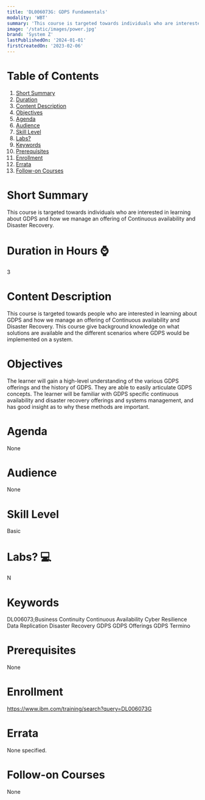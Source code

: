 ```yaml
---
title: 'DL006073G: GDPS Fundamentals'
modality: 'WBT'
summary: 'This course is targeted towards individuals who are interested in learning about GDPS and how we manage an offering of Continuous availability and Disaster Recovery.'
image: '/static/images/power.jpg'
brand: 'System Z'
lastPublishedOn: '2024-01-01'
firstCreatedOn: '2023-02-06'
---
```

# Table of Contents
1.  [Short Summary](#short-summary)
2.  [Duration](#duration-in-hours-)
3.  [Content Description](#content-description)
4.  [Objectives](#objectives)
5.  [Agenda](#agenda)
6.  [Audience](#audience)
7.  [Skill Level](#skill-level)
8.  [Labs?](#labs-)
9.  [Keywords](#keywords)
10. [Prerequisites](#prerequisites)
11. [Enrollment](#enrollment)
12. [Errata](#errata)
13. [Follow-on Courses](#follow-on-courses)

# Short Summary
This course is targeted towards individuals who are interested in learning about GDPS and how we manage an offering of Continuous availability and Disaster Recovery.

# Duration in Hours ⌚
3

# Content Description
This course is targeted towards people who are interested in learning about GDPS and how we manage an offering of Continuous availability and Disaster Recovery. This course give background knowledge on what solutions are available and the different scenarios where GDPS would be implemented on a system.



# Objectives
The learner will gain a high-level understanding of the various GDPS offerings and the history of GDPS. They are able to easily articulate GDPS concepts. The learner will be familiar with GDPS specific continuous availability and disaster recovery offerings and systems management, and has good insight as to why these methods are important.



# Agenda
None

# Audience
None

# Skill Level
Basic

# Labs? 💻
N

# Keywords
DL006073;Business Continuity
Continuous Availability
Cyber Resilience
Data Replication
Disaster Recovery
GDPS
GDPS Offerings
GDPS Termino

# Prerequisites
None

# Enrollment
https://www.ibm.com/training/search?query=DL006073G

# Errata
None specified.

# Follow-on Courses
None

